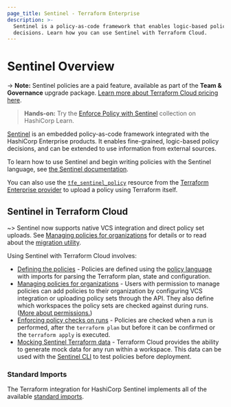```yaml
---
page_title: Sentinel - Terraform Enterprise
description: >-
  Sentinel is a policy-as-code framework that enables logic-based policy
  decisions. Learn how you can use Sentinel with Terraform Cloud.
---
```


# Sentinel Overview

-> **Note:** Sentinel policies are a paid feature, available as part of the **Team & Governance** upgrade package. [Learn more about Terraform Cloud pricing here](https://www.hashicorp.com/products/terraform/pricing).

> **Hands-on:** Try the [Enforce Policy with Sentinel](https://learn.hashicorp.com/collections/terraform/policy?utm_source=WEBSITE&utm_medium=WEB_IO&utm_offer=ARTICLE_PAGE&utm_content=DOCS) collection on HashiCorp Learn.

[Sentinel](https://www.hashicorp.com/sentinel) is an embedded policy-as-code
framework integrated with the HashiCorp Enterprise products. It enables
fine-grained, logic-based policy decisions, and can be extended to use
information from external sources.

To learn how to use Sentinel and begin writing policies with the Sentinel
language, see [the Sentinel
documentation](https://docs.hashicorp.com/sentinel/writing).

You can also use the
[`tfe_sentinel_policy`](https://registry.terraform.io/providers/hashicorp/tfe/latest/docs/resources/sentinel_policy) resource
from the [Terraform Enterprise provider](https://registry.terraform.io/providers/hashicorp/tfe/latest/docs) to upload a
policy using Terraform itself.

## Sentinel in Terraform Cloud

~> Sentinel now supports native VCS integration and direct policy set uploads.
See [Managing policies for organizations](/enterprise/sentinel/manage-policies) for details
or to read about the [migration utility](/enterprise/sentinel/manage-policies#migration-utility).

Using Sentinel with Terraform Cloud involves:

-   [Defining the policies](/enterprise/sentinel/import) - Policies are defined using the
    [policy language](https://docs.hashicorp.com/sentinel/concepts/language) with
    imports for parsing the Terraform plan, state and configuration.
-   [Managing policies for organizations](/enterprise/sentinel/manage-policies) -
    Users with permission to manage policies can add policies to their organization by configuring VCS
    integration or uploading policy sets through the API. They also define which
    workspaces the policy sets are checked against during runs.
    ([More about permissions.](/enterprise/users-teams-organizations/permissions))
-   [Enforcing policy checks on runs](/enterprise/sentinel/enforce) - Policies are checked when
    a run is performed, after the `terraform plan` but before it can be confirmed
    or the `terraform apply` is executed.
-   [Mocking Sentinel Terraform data](/enterprise/sentinel/mock) - Terraform Cloud provides the
    ability to generate mock data for any run within a workspace. This data can be
    used with the [Sentinel CLI](https://docs.hashicorp.com/sentinel/commands) to
    test policies before deployment.

[permissions-citation]: #intentionally-unused---keep-for-maintainers

### Standard Imports

The Terraform integration for HashiCorp Sentinel implements all of the
available [standard imports](https://docs.hashicorp.com/sentinel/imports).
